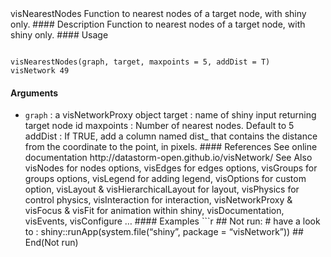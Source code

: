 
visNearestNodes Function to nearest nodes of a target node, with shiny only.
#### Description
Function to nearest nodes of a target node, with shiny only.
#### Usage
<pre><code>
visNearestNodes(graph, target, maxpoints = 5, addDist = T)
visNetwork 49
</code></pre>
#### Arguments
* ``graph`` : a visNetworkProxy object
target : name of shiny input returning target node id
maxpoints : Number of nearest nodes. Default to 5
addDist : If TRUE, add a column named dist_ that contains the distance from the coordinate
to the point, in pixels.
#### References
See online documentation http://datastorm-open.github.io/visNetwork/
See Also
visNodes for nodes options, visEdges for edges options, visGroups for groups options, visLegend
for adding legend, visOptions for custom option, visLayout & visHierarchicalLayout for layout,
visPhysics for control physics, visInteraction for interaction, visNetworkProxy & visFocus & visFit
for animation within shiny, visDocumentation, visEvents, visConfigure ...
#### Examples
```r
## Not run:
# have a look to :
shiny::runApp(system.file("shiny", package = "visNetwork"))
## End(Not run)
